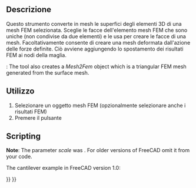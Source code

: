 <languages/>

<div class="mw-translate-fuzzy">
{{Docnav/it|[[FEM_CreateNodesSet/it|Imposta i nodi]]|[[FEM_SolverCalculixCcxtools/it|Solutore Calculix CCX tools]]|[[FEM_Workbench/it|FEM]]|IconL=FEM_CreateNodesSet.png|IconC=Workbench_FEM.svg|IconR=FEM_Solver.png}}
</div>

<div class="mw-translate-fuzzy">
{{GuiCommand/it
|Name=FEM_FemMesh2Mesh
|Name/it=Converti mesh FEM in mesh
|MenuLocation=Mesh → Converti mesh FEM in mesh
|Workbenches=[[FEM_Workbench/it|FEM]]
|Shortcut=
|SeeAlso=[[FEM_tutorial/it|Tutorial di FEM]]
}}
</div>

<span id="Description"></span>
== Descrizione ==

<div class="mw-translate-fuzzy">
Questo strumento converte in mesh le superfici degli elementi 3D di una mesh FEM selezionata. Sceglie le facce dell'elemento mesh FEM che sono uniche (non condivise da due elementi) e le usa per creare le facce di una mesh. Facoltativamente consente di creare una mesh deformata dall'azione delle forze definite. Ciò avviene aggiungendo lo spostamento dei risultati FEM ai nodi della maglia.
</div>

{{Version|1.0}}: The tool also creates a ''Mesh2Fem'' object which is a triangular FEM mesh generated from the surface mesh.

<span id="Usage"></span>
==Utilizzo==

<div class="mw-translate-fuzzy">
# Selezionare un oggetto mesh FEM (opzionalmente selezionare anche i risultati FEM)
# Premere il pulsante {{KEY|[[Image:FEM_FemMesh2Mesh.png|24px]]FEM mesh to mesh}}
</div>

== Scripting ==

'''Note''': The parameter ''scale'' was {{Version|0.21}}. For older versions of FreeCAD omit it from your code.

The cantilever example in FreeCAD version 1.0:

{{Code|code=
from os.path import join
import FreeCAD as App
import Mesh
from femmesh import femmesh2mesh

path = join(App.getResourceDir(), "examples", "FEMExample.FCStd")
doc = App.openDocument(path)
fem_mesh = doc.FEMMeshGmsh.FemMesh
result = doc.CCX_Results
scale = 10  # displacement scale factor
out_mesh = femmesh2mesh.femmesh_2_mesh(fem_mesh, result, scale)
Mesh.show(Mesh.Mesh(out_mesh))
}}


<div class="mw-translate-fuzzy">
{{Docnav/it|[[FEM_CreateNodesSet/it|Imposta i nodi]]|[[FEM_SolverCalculixCcxtools/it|Solutore Calculix CCX tools]]|[[FEM_Workbench/it|FEM]]|IconL=FEM_CreateNodesSet.png|IconC=Workbench_FEM.svg|IconR=FEM_Solver.png}}
</div>

{{FEM_Tools_navi{{#translation:}}}}
{{Userdocnavi{{#translation:}}}}